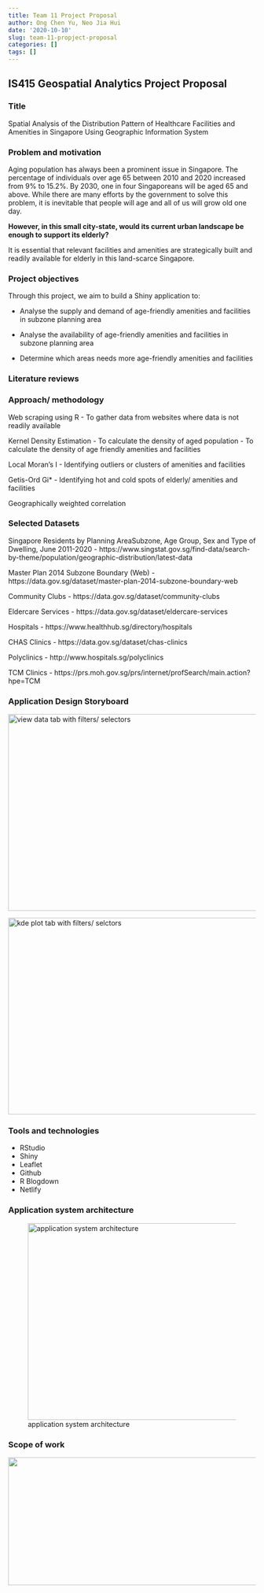 ```yaml
---
title: Team 11 Project Proposal
author: Ong Chen Yu, Neo Jia Hui
date: '2020-10-10'
slug: team-11-propject-proposal
categories: []
tags: []
---
```

## IS415 Geospatial Analytics Project Proposal

### Title 
Spatial Analysis of the Distribution Pattern of Healthcare Facilities and Amenities in Singapore Using Geographic Information System

### Problem and motivation
Aging population has always been a prominent issue in Singapore. The percentage of individuals over age 65 between 2010 and 2020 increased from 9% to 15.2%. By 2030, one in four Singaporeans will be aged 65 and above. While there are many efforts by the government to solve this problem, it is inevitable that people will age and all of us will grow old one day. 

**However, in this small city-state, would its current urban landscape be enough to support its elderly?**

It is essential that relevant facilities and amenities are strategically built and readily available for elderly in this land-scarce Singapore.

### Project objectives
Through this project, we aim to build a Shiny application to:

- Analyse the supply and demand of age-friendly amenities and facilities in subzone planning area

- Analyse the availability of age-friendly amenities and facilities in subzone planning area

- Determine which areas needs more age-friendly amenities and facilities

### Literature reviews 

### Approach/ methodology 
Web scraping using R
- To gather data from websites where data is not readily available

Kernel Density Estimation 
- To calculate the density of aged population
- To calculate the density of age friendly amenities and facilities

Local Moran’s I 
- Identifying outliers or clusters of amenities and facilities

Getis-Ord Gi*
- Identifying hot and cold spots of elderly/ amenities and facilities

Geographically weighted correlation

### Selected Datasets
Singapore Residents by Planning AreaSubzone, Age Group, Sex and Type of Dwelling, June 2011-2020
- https://www.singstat.gov.sg/find-data/search-by-theme/population/geographic-distribution/latest-data

Master Plan 2014 Subzone Boundary (Web)
- https://data.gov.sg/dataset/master-plan-2014-subzone-boundary-web

Community Clubs
- https://data.gov.sg/dataset/community-clubs

Eldercare Services
- https://data.gov.sg/dataset/eldercare-services

Hospitals
- https://www.healthhub.sg/directory/hospitals

CHAS Clinics
- https://data.gov.sg/dataset/chas-clinics

Polyclinics
- http://www.hospitals.sg/polyclinics

TCM Clinics
- https://prs.moh.gov.sg/prs/internet/profSearch/main.action?hpe=TCM

### Application Design Storyboard
<img src="/post/2020-10-10-project-proposal_files/Storyboard-2.png" alt="view data tab with filters/ selectors" width="700px" height ="400px"/>

<img src="/post/2020-10-10-project-proposal_files/Storyboard-3.png" alt="kde plot tab with filters/ selctors" width="700px" height ="400px"/>

### Tools and technologies
- RStudio
- Shiny
- Leaflet
- Github
- R Blogdown
- Netlify

### Application system architecture
![application system architecture](/post/2020-10-10-project-proposal_files/architechture.png){width=700px height=400px}

### Scope of work
![](/post/2020-10-10-project-proposal_files/Gantt Chart.jpg){width=750px height=260px}
